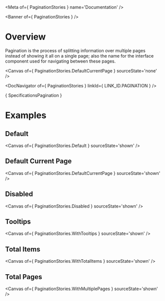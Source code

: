 
<Meta of={ PaginationStories } name='Documentation' />

<Banner of={ PaginationStories } />

# Overview

Pagination is the process of splitting information over multiple pages instead of showing it all on a single page; also the name for the interface component used for navigating between these pages.

<Canvas of={ PaginationStories.DefaultCurrentPage } sourceState='none' />

<DocNavigator of={ PaginationStories } linkId={ LINK_ID.PAGINATION } />

<Markdown>{ SpecificationsPagination }</Markdown>

# Examples

## Default
<Canvas of={ PaginationStories.Default } sourceState='shown' />

## Default Current Page
<Canvas of={ PaginationStories.DefaultCurrentPage } sourceState='shown' />

## Disabled
<Canvas of={ PaginationStories.Disabled } sourceState='shown' />

## Tooltips
<Canvas of={ PaginationStories.WithTooltips } sourceState='shown' />

## Total Items
<Canvas of={ PaginationStories.WithTotalItems } sourceState='shown' />

## Total Pages
<Canvas of={ PaginationStories.WithMultiplePages } sourceState='shown' />